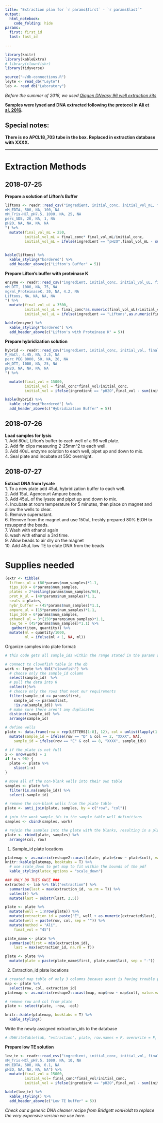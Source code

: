 ```yaml
---
title: "Extraction plan for `r params$first` - `r params$last`"
output:
  html_notebook:
    code_folding: hide
params:
  first: first_id
  last: last_id
  
---
```

```r
library(knitr)
library(kableExtra)
# library(clownfishr)
library(tidyverse)

source("~/db-connections.R")
leyte <- read_db("Leyte")
lab <- read_db("Laboratory")
```
*Before the summer of 2018, we used [Qiagen DNeasy 96 well extraction kits](01_extract_qiagen.nb.html)*

**Samples were lysed and DNA extracted following the protocol in [Ali et al. 2016](https://doi.org/10.1534/genetics.115.183665).**

## Special notes:  
**There is no APCL18_703 tube in the box.  Replaced in extraction database with XXXX.**  

_________  


# Extraction Methods


## 2018-07-25
**Prepare a solution of Lifton's Buffer**
```r
liftons <- readr::read_csv("ingredient, initial_conc, initial_vol_mL, final_conc, final_vol_mL
mM_EDTA, 500, NA, 100, NA
mM_Tris-HCl_pH7.5, 1000, NA, 25, NA
perc_SDS, 20, NA, 1, NA
pH2O, NA, NA, NA, NA
") %>% 
  mutate(final_vol_mL = 250, 
         initial_vol_mL = final_conc* final_vol_mL/initial_conc,
         initial_vol_mL = ifelse(ingredient == "pH2O",final_vol_mL - sum(initial_vol_mL, na.rm = T), initial_vol_mL))
 
         
kable(liftons) %>%
  kable_styling("bordered") %>%
  add_header_above(c("Lifton's Buffer" = 5))
```

**Prepare Lifton's buffer with proteinase K**
```r
enzyme <- readr::read_csv("ingredient, initial_conc, initial_vol_uL, final_conc, final_vol_uL
mM_DTT, 1000, NA, 75, NA
mg/ml_ProteinaseK, 20, NA, 4.2, NA
Liftons, NA, NA, NA, NA
") %>% 
  mutate(final_vol_uL = 3500, 
         initial_vol_uL = final_conc*as.numeric(final_vol_uL)/initial_conc, 
         initial_vol_uL = ifelse(ingredient == "Liftons",as.numeric(final_vol_uL) - sum(initial_vol_uL, na.rm = T), initial_vol_uL))

kable(enzyme) %>%
  kable_styling("bordered") %>%
  add_header_above(c("Lifton's with Proteinase K" = 5))
```
**Prepare hybridization solution**
```r
hybrid <- readr::read_csv("ingredient, initial_conc, initial_vol, final_conc, final_vol
M_NaCl, 4.45, NA, 2.5, NA
perc_PEG_8000, 50, NA, 20, NA
mM_DTT, 1000, NA, 25, NA
pH2O, NA, NA, NA, NA
") %>% 

  mutate(final_vol = 15000,
         initial_vol = final_conc*final_vol/initial_conc, 
         initial_vol = ifelse(ingredient == "pH2O",final_vol - sum(initial_vol, na.rm = T), initial_vol))

kable(hybrid) %>%
  kable_styling("bordered") %>%
  add_header_above(c("Hybridization Buffer" = 5))
```


## 2018-07-26
**Load samples for lysis**  
1. Add 80uL Lifton's buffer to each well of a 96 well plate.  
2. Add fin clips measuring 2-25mm^2 to each well.  
3. Add 40uL enzyme solution to each well, pipet up and down to mix.  
4. Seal plate and incubate at 55C overnight.  
  

## 2018-07-27  
**Extract DNA from lysate**  
1. To a new plate add 45uL hybridization buffer to each well.  
2. Add 15uL Agencourt Ampure beads.  
3. Add 45uL of the lysate and pipet up and down to mix.  
4. Incubate at room temperature for 5 minutes, then place on magnet and allow the wells to clear.  
5.  Remove supernatant.  
6. Remove from the magnet and use 150uL freshly prepared 80% EtOH to resuspend the beads.  
7. Wash with ethanol again  
8. wash with ethanol a 3rd time.  
9. Allow beads to air dry on the magnet   
10. Add 45uL low TE to elute DNA from the beads  

# Supplies needed
```r
(extr <- tibble(
  liftons_ul = (80*params$num_samples)*1.1,
  tips_100 = 8*params$num_samples,
  plates = 2*ceiling(params$num_samples/96),
  prot_K_ul = (40*params$num_samples)*1.1,
  seals = plates,
  hybr_buffer = (45*params$num_samples)*1.1,
  ampure_ul = (15*params$num_samples)*1.1,
  tips_300 = 6*params$num_samples,
  ethanol_ul = 3*(150*params$num_samples)*1.1,
  low_te = (45*params$num_samples)*1.1) %>% 
   gather(item, quantity)) %>% 
  mutate(ml = quantity/1000, 
         ml = ifelse(ml < 1, NA, ml))
```


Organize samples into plate format: 

```r
# this code gets all sample_ids within the range stated in the params above.

# connect to clownfish table in the db
work <- leyte %>% tbl("clownfish") %>%
  # choose only the sample_id column
  select(sample_id)  %>% 
  # pull the data into R
  collect()%>% 
  # choose only the rows that meet our requirements
  filter(sample_id >= params$first, 
    sample_id <= params$last, 
    !is.na(sample_id)) %>% 
  # make sure there aren't any duplicates
  distinct(sample_id) %>% 
  arrange(sample_id)

# define wells
plate <- data.frame(row = rep(LETTERS[1:8], 12), col = unlist(lapply(1:12, rep, 8))) %>% 
  mutate(sample_id = ifelse(row == "D" & col == 2, "XXXX", NA), 
    sample_id = ifelse(row == "E" & col == 8, "XXXX", sample_id))

# if the plate is not full
x <- nrow(work) + 2
if (x < 96) {
  plate <- plate %>% 
    slice(1:x)
}

# move all of the non-blank wells into their own table
samples <- plate %>% 
  filter(is.na(sample_id)) %>% 
  select(-sample_id)

# remove the non-blank wells from the plate table
plate <- anti_join(plate, samples, by = c("row", "col"))

# join the work sample_ids to the sample table well definitions
samples <- cbind(samples, work)

# rejoin the samples into the plate with the blanks, resulting in a plate of defined wells for samples and blanks.
plate <- rbind(plate, samples) %>% 
  arrange(col, row)

```
1. Sample_id plate locations
```r
platemap <- as.matrix(reshape2::acast(plate, plate$row ~ plate$col), value.var = plate$sample_id)
knitr::kable(platemap, booktabs = T) %>% 
  # use scale_down to get map to fit within the bounds of the pdf
  kable_styling(latex_options = "scale_down")
```
```r
### ONLY DO THIS ONCE ###
extracted <- lab %>% tbl("extraction") %>% 
  summarise(last = max(extraction_id, na.rm = T)) %>% 
  collect() %>% 
  mutate(last = substr(last, 2,5))

plate <- plate %>% 
  mutate(well = 1:nrow(plate)) %>% 
  mutate(extraction_id = paste("E", well + as.numeric(extracted$last), sep = "")) %>% 
  mutate(well = paste(row, col, sep = "")) %>% 
  mutate(method = "Ali", 
    final_vol = "45")

plate_name <- plate %>% 
  summarise(first = min(extraction_id), 
    last = max(extraction_id, na.rm = T))

plate <- plate %>% 
  mutate(plate = paste(plate_name$first, plate_name$last, sep = "-"))
```
2. Extraction_id plate locations
```r
# created map table of only 3 columns becaues acast is having trouble parsing out which columns to use
map <- plate %>%
  select(row, col, extraction_id)
platemap <- as.matrix(reshape2::acast(map, map$row ~ map$col), value.var = map$extraction_id)

# remove row and col from plate
plate <- select(plate, -row, -col)

knitr::kable(platemap, booktabs = T) %>% 
  kable_styling()

```
Write the newly assigned extraction_ids to the database
```r

# dbWriteTable(lab, "extraction", plate, row.names = F, overwrite = F, append = T)

```



**Prepare low TE solution**
```r
low_te <- readr::read_csv("ingredient, initial_conc, initial_vol, final_conc, final_vol
mM_Tris-HCl_pH7.5, 1000, NA, 10, NA
mM_EDTA, 500, NA, 0.1, NA
pH2O, NA, NA, NA, NA") %>% 
  mutate(final_vol = 15000, 
         initial_vol= final_conc*final_vol/initial_conc, 
         initial_vol = ifelse(ingredient == "pH2O",final_vol - sum(initial_vol, na.rm = T), initial_vol))

kable(low_te) %>%
  kable_styling() %>%
  add_header_above(c("Low TE buffer" = 5))
```

*Check out a generic DNA cleaner recipe from Bridgett vonHoldt to replace the very expensive version we use here.*

